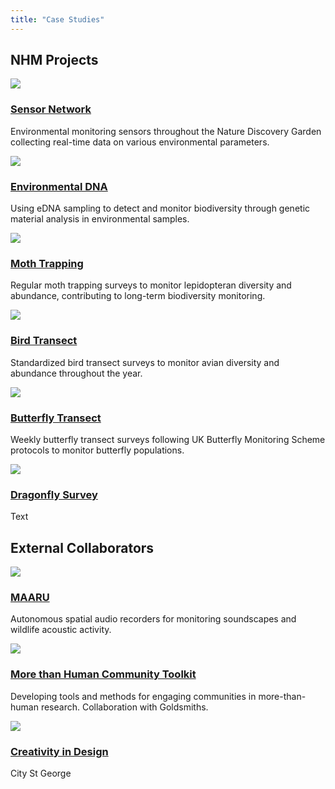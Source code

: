 ```yaml
---
title: "Case Studies"
---
```


## NHM Projects

::: {.grid}

::: {.g-col-4}
::: {.square}
::: {.square-content}
![](https://ebaker.me.uk/imgs/sensor-install.jpg)
:::
:::
### [Sensor Network](case-studies/sensor-network.qmd)

Environmental monitoring sensors throughout the Nature Discovery Garden collecting real-time data on various environmental parameters.

:::
  
::: {.g-col-4}
::: {.square}
::: {.square-content}
![](/assets/images/home/2024-new-ponds.jpg)
:::
:::
### [Environmental DNA](case-studies/environmental-dna.qmd)

Using eDNA sampling to detect and monitor biodiversity through genetic material analysis in environmental samples.

:::

::: {.g-col-4}
::: {.square}
::: {.square-content}
![](/assets/images/home/2024-new-ponds.jpg)
:::
:::
### [Moth Trapping](case-studies/moth-trapping.qmd)

Regular moth trapping surveys to monitor lepidopteran diversity and abundance, contributing to long-term biodiversity monitoring.

:::

::: {.g-col-4}
::: {.square}
::: {.square-content}
![](/assets/images/home/2024-new-ponds.jpg)
:::
:::
### [Bird Transect](case-studies/bird-transect.qmd)

Standardized bird transect surveys to monitor avian diversity and abundance throughout the year.

:::

::: {.g-col-4}
::: {.square}
::: {.square-content}
![](/assets/images/home/2024-new-ponds.jpg)
:::
:::
### [Butterfly Transect](case-studies/butterfly-transect.qmd)

Weekly butterfly transect surveys following UK Butterfly Monitoring Scheme protocols to monitor butterfly populations.

:::

::: {.g-col-4}
::: {.square}
::: {.square-content}
![](/assets/images/home/2024-new-ponds.jpg)
:::
:::
### [Dragonfly Survey](case-studies/dragonfly-survey.qmd)

Text

:::

:::


## External Collaborators

::: {.grid}

::: {.g-col-4}
::: {.square}
::: {.square-content}
![](/assets/images/case-studies/maaru.png)
:::
:::
### [MAARU](case-studies/maaru.qmd)

Autonomous spatial audio recorders for monitoring soundscapes and wildlife acoustic activity.

:::
  
::: {.g-col-4}
::: {.square}
::: {.square-content}
![](https://ebaker.me.uk/imgs/mthctk-01.jpg)
:::
:::
### [More than Human Community Toolkit](case-studies/more-than-human-toolkit.qmd)

Developing tools and methods for engaging communities in more-than-human research. Collaboration with Goldsmiths.

:::

::: {.g-col-4}
::: {.square}
::: {.square-content}
![](/assets/images/case-studies/creativity-design.png)
:::
:::
### [Creativity in Design](case-studies/creativity-in-design.qmd)

City St George

:::

:::
